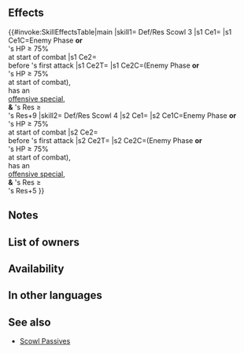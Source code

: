 {{Passive
|name=Def/Res Scowl
|type=A
|exclusive=0
|canUseWeapon={{WeaponList|Dragonstone}}
|canUseMove={{MoveList|All}}
|properties=random_owner
|1name=Def/Res Scowl 1
|alt1name=Def Res Scowl 1
|1tagid=SID_守備魔防の竜眼1
|1effect=If foe initiates combat or foe's HP ≥ 75% at start of combat, grants Def/Res+2 to unit during combat, and also, if foe's attack can trigger foe's Special and unit's Res ≥ foe's Res+15 during combat, inflicts Special cooldown count+1 on foe before foe's first attack. (Cannot exceed the foe's maximum Special cooldown.)
|1cost=60
|1required=-
|1promotionTier=1
|1promotionRarity=4
|2name=Def/Res Scowl 2
|alt2name=Def Res Scowl 2
|2tagid=SID_守備魔防の竜眼2
|2effect=If foe initiates combat or foe's HP ≥ 75% at start of combat, grants Def/Res+4 to unit during combat, and also, if foe's attack can trigger foe's Special and unit's Res ≥ foe's Res+12 during combat, inflicts Special cooldown count+1 on foe before foe's first attack. (Cannot exceed the foe's maximum Special cooldown.)
|2cost=120
|2promotionTier=1
|2promotionRarity=5
|3name=Def/Res Scowl 3
|alt3name=Def Res Scowl 3
|3tagid=SID_守備魔防の竜眼3
|3effect=If foe initiates combat or foe's HP ≥ 75% at start of combat, grants Def/Res+6 to unit during combat, and also, if foe's attack can trigger foe's Special and unit's Res ≥ foe's Res+9 during combat, inflicts Special cooldown count+1 on foe before foe's first attack. (Cannot exceed the foe's maximum Special cooldown.)
|3cost=240
|3next=-
|4name=Def/Res Scowl 4
|alt4name=Def Res Scowl 4
|4tagid=SID_守備魔防の竜眼4
|4effect=If foe initiates combat or foe's HP ≥ 75% at start of combat, grants Def/Res+7 to unit during combat, and also, if foe's attack can trigger foe's Special and unit's Res ≥ foe's Res+5 during combat, inflicts Special cooldown count+1 on foe before foe's first attack. (Cannot exceed the foe's maximum Special cooldown.)
|4cost=300
}}
==Effects==
{{#invoke:SkillEffectsTable|main
|skill1={{Si|Def/Res Scowl 3}} Def/Res Scowl 3
|s1 Ce1={{Eft|Temporary buffs|Def/Res|6}}
|s1 Ce1C=Enemy Phase '''or'''<br>{{Tgt|Foe}}'s HP ≥ 75%<br>at start of combat
|s1 Ce2={{Eft|Increase Cooldown|1}}<br>before {{Tgt|Foe}}'s first attack
|s1 Ce2T={{Tgt|Foe}}
|s1 Ce2C=(Enemy Phase '''or'''<br>{{Tgt|Foe}}'s HP ≥ 75%<br>at start of combat),<br>{{Tgt|Foe}} has an<br>[[offensive special]],<br>'''&''' {{Tgt|Unit}}'s Res ≥<br>{{Tgt|Foe}}'s Res+9
|skill2={{Si|Def/Res Scowl 4}} Def/Res Scowl 4
|s2 Ce1={{Eft|Temporary buffs|Def/Res|7}}
|s2 Ce1C=Enemy Phase '''or'''<br>{{Tgt|Foe}}'s HP ≥ 75%<br>at start of combat
|s2 Ce2={{Eft|Increase Cooldown|1}}<br>before {{Tgt|Foe}}'s first attack
|s2 Ce2T={{Tgt|Foe}}
|s2 Ce2C=(Enemy Phase '''or'''<br>{{Tgt|Foe}}'s HP ≥ 75%<br>at start of combat),<br>{{Tgt|Foe}} has an<br>[[offensive special]],<br>'''&''' {{Tgt|Unit}}'s Res ≥<br>{{Tgt|Foe}}'s Res+5
}}
==Notes==
{{IfFoeInitiates}}
{{Temporary buffs}}
{{CombatCooldownCount|+1}}
==List of owners==
{{Skill Hero List}}
==Availability==
{{PassiveFocusList}}
{{PassiveDistributionList}}
{{PassiveCombatManualList}}
==In other languages==
{{OtherLanguages
|english=Def/Res Scowl
|japanese=守備魔防の竜眼
|german=Ver./Res.-Blick
|spanishEU=Miedo Def/Res
|spanishLA=Ceño Def./Res.
|french=Rictus Déf/Rés
|italian=Cipiglio Dif/Res
|chineseTW=防守魔防的龍眼
|portuguese=Carranca D/R
}}
==See also==
{{See also skills|cond=Description LIKE '%if foe_s attack can trigger%inflicts Special cooldown count+%on foe before foe_s first attack%' AND Exclusive='1'}}
* [[Scowl Passives]]
{{Passives Navbox|A}}